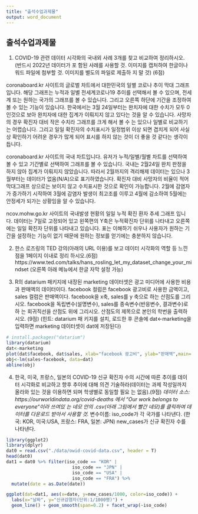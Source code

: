 ```yaml
---
title: "출석수업과제물"
output: word_document
---
```


## 출석수업과제물

1.	COVID-19 관련 데이터 시각화의 국내외 사례 3개를 찾고 비교하여 정리하시오. (반드시 2022년 데이터가 포 함된 사례를 사용할 것. 이미지를 캡처하여 한글이나 워드 파일에 첨부할 것. 이미지를 별도의 파일로 제출하 지 말 것) (6점) 

coronaboard.kr 사이트의 글로벌 차트에서 대한민국의 일별 코로나 추이 막대 그래프입니다. 해당 그래프는 누적과 일별 전세계코로나19 추이를 선택해서 볼 수 있으며, 전세계 또는 원하는 국가의 그래프를 볼 수 있습니다. 그리고 오른쪽 하단에 기간을 조정하여 볼 수 있는 기능이 있습니다. 한국에서는 3월 24일부터는 완치자에 대한 수치가 모두 0인것으로 보아 완치자에 대한 집계가 이뤄지지 않고 있다는 것을 알 수 있습니다. 사망자의 경우 확진자 대비 작은 수치라 그래프를 크게 해서 볼 수 는 있으나 일별로 비교하기는 어렵습니다. 그리고 일일 확진자의 수치표시가 일정범위 이상 되면 겹치게 되어 사실상 확인하기 어려운 경우가 많게 되어 표시를 하지 않는 것이 더 좋을 것 같다는 생각이 듭니다.\

 coronaboard.kr 사이트의 국내 차트입니다. 유저가 누적/일별/월별 차트를 선택하여 볼 수 있고 기간별로 선택하여 그래프를 볼 수 있습니다. 국내는 2월24일 완치 판정을 하지 않아 집계가 이뤄지지 않았습니다. 따라서 2월까지의 격리해제 데이터는 있으나 3월부터는 데이터가 없음(N/A)으로 표기하였습니다. 확진자 대비 사망자의 비율이 적어 막대그래프 상으로는 보이지 않고 수치표시한 것으로 확인이 가능합니다. 2월에 감염자가 증가하기 시작하여 3월에 감염자 발생이 최고조를 이루고 4월에 감소하여 5월에는 안정세가 되가는 상황임을 알 수 있습니다.\

 ncov.mohw.go.kr 사이트의 국내발생 현황의 일일 누적 확진 환자 추세 그래프 입니다. 데이터는 7일로 고정되어 있고 왼쪽편의 Y축은 누적확진자 단위를 나타내고 오른쪽에는 일일 확진자 단위를 나타내고 있습니다. 표는 이해하기 쉬우나 사용자가 원하는 기간을 설정하는 기능이 없기 때문에 원하는 정보를 얻기에는 충분하지 않습니다.\


2.	한스 로즈링의 TED 강의(아래의 URL 이용)를 보고 데이터 시각화의 역할 등 느낀 점을 1페이지 이내로 정리 하시오.(6점) https://www.ted.com/talks/hans_rosling_let_my_dataset_change_your_mindset (오른쪽 아래 메뉴에서 한글 자막 설정 가능) 


3.	R의 datarium 패키지에 내장된 marketing 데이터셋은 광고 미디어에 사용한 비용과 판매액의 데이터이다. facebook 컬럼은 facebook 광고비로 사용한 금액이고, sales 컬럼은 판매액이다. facebook을 x축, sales를 y 축으로 하는 산점도를 그리시오. facebook을 독립변수(설명변수), sales를 종속변수(반응변수, 결과변수)로 하 는 회귀직선을 산점도 위에 그리시오. 산점도의 제목으로 본인의 학번을 출력하시오. (9점) (힌트: datarium 패 키지를 설치, 로드한 후 콘솔에 dat<-marketing을 입력하면 marketing 데이터셋이 dat에 저장된다) 
```r
# install.packages("datarium")
library(datarium)
dat<-marketing
plot(dat$facebook, dat$sales, xlab="facebook 광고비", ylab="판매액",main="202135-368864")
obj<-lm(sales~facebook, data=dat)
abline(obj)
```

4.	한국, 미국, 프랑스, 일본의 COVID-19 신규 확진자 수의 시간에 따른 추이를 데이터 시각화로 비교하고 향후 추이에 대해 의견 기술하라(데이터는 과제 작성일까지 올라와 있는 것을 이용하면 되며 학생별로 동일할 필요 는 없음).(9점) *데이터 소스: https://ourworldindata.org/covid-deaths 에서 “Our work belongs to everyone“이라 쓰여있 는 네모 안의 .csv(아래 그림에서 빨간 네모)를 클릭하여 데이터를 다운로드 받아서 사용할 것. *변수이름: iso_code가 각 국가를 나타낸다. (한국: KOR, 미국:USA, 프랑스: FRA, 일본: JPN) new_cases가 신규 확진자 수를 나타낸다.
```r

library(ggplot2)
library(dplyr)
dat0 = read.csv("./data/owid-covid-data.csv", header = T)
head(dat0)
dat1 = dat0 %>% filter(iso_code == "KOR" |
                         iso_code == "JPN" |
                         iso_code == "USA" |
                         iso_code == "FRA") %>%
  mutate(date = as.Date(date))

ggplot(dat=dat1, aes(x=date, y=new_cases/1000, color=iso_code)) +
  labs(x="날짜", y="신규감염자(단위:1/1000명)") +
  geom_line() + geom_smooth(span=0.2) + facet_wrap(~iso_code)

```


